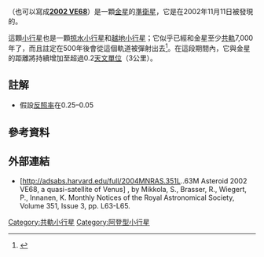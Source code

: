 {{DISPLAYTITLE:(524522) 2002 VE<sub>68</sub>}}
{{Infobox planet
| bgcolour = #FFFFC0
| name = {{mp|2002 VE|68}}
| image = 
| caption = 
| discovery = yes
| discoverer = [[洛厄爾天文台近地小行星搜尋計畫|LONEOS]]
| discovered = 2002年11月11日
| mp_name = {{mp|2002 VE|68}}
| alt_names = 
| mp_category=[[阿登型小行星|阿登型]]<ref name=MPCatenlist>{{Cite web |url=http://www.minorplanetcenter.org/iau/lists/Atens.html |title=List Of Aten Minor Planets |accessdate=2011-09-16 |archive-date=2010-06-14 |archive-url=https://web.archive.org/web/20100614034948/http://www.minorplanetcenter.org/iau/lists/Atens.html |dead-url=no }}</ref><ref name=jpldata/>,<br>[[水星軌道穿越小行星|掠過水星]],<br>[[金星軌道穿越小行星|掠過金星]],<br>[[越地小行星|掠過地球]]
| orbit_ref = <ref name=jpldata>{{JPL Small Body}} Retrieved 2011-09-13</ref><ref name=AstDys>[http://hamilton.dm.unipi.it/astdys/index.php?pc=1.1.0&n=2002+ve68 AstDys-2 on 2002 VE68] {{Wayback|url=http://hamilton.dm.unipi.it/astdys/index.php?pc=1.1.0&n=2002+ve68 |date=20120615055822 }} Retrieved 2011-09-13</ref>
| epoch = 2011年8月27日 ([[儒略日|JD]] 2455800.5)
| aphelion = 1.0206353604 [[天文單位|AU]]
| perihelion = 0.42670526 AU
| semimajor = 0.7236703122 AU
| eccentricity = 0.41035958
| period = 0.6156293791 [[年|y]] (224.8586307 [[日|d]])
| inclination = 9.00539[[度|°]]
| asc_node = 231.588783°
| arg_peri = 355.46616°
| mean_anomaly = 282.47132°
| physical_characteristics = yes
| dimensions = 210–470 m{{ref label|A|a|none}}<ref>{{Cite web |url=http://neo.jpl.nasa.gov/glossary/h.html |title=Absolute-magnitude conversion table (H) |accessdate=2011-09-16 |archive-date=2009-10-26 |archive-url=https://web.archive.org/web/20091026024907/http://neo.jpl.nasa.gov/glossary/h.html |dead-url=no }}</ref>
| mass = 
| density = 
| rotation = 13.5 h<ref name=jpldata/>
| albedo = 
| single_temperature = 
| spectral_type = 
| abs_magnitude = 20.5<ref name=jpldata/>
}}
'''{{mp|2002 VE|68}}'''（也可以寫成'''[[小行星#小行星的命名|2002 VE68]]'''）是一顆[[金星|金星]]的[[準衛星|準衛星]]，它是在2002年11月11日被發現的。

這顆[[小行星|小行星]]也是一顆[[水星軌道穿越小行星|掠水小行星]]和[[越地小行星|越地小行星]]；它似乎已經和金星至少[[共軌組態|共軌]]7,000年了，而且註定在500年後會從這個軌道被彈射出去<ref name=paper>{{Cite web |url=http://adsabs.harvard.edu/cgi-bin/nph-bib_query?bibcode=2004MNRAS.351L..63M&db_key=AST&high=40daf3f6f900097 |title=Asteroid 2002 VE68, a quasi-satellite of Venus |accessdate=2020-09-23 |archive-date=2019-12-27 |archive-url=https://web.archive.org/web/20191227175218/https://ui.adsabs.harvard.edu/abs/2004MNRAS.351L..63M?high=40daf3f6f900097&db_key=AST |dead-url=no }}</ref>。在這段期間內，它與金星的距離將持續增加至超過0.2[[天文單位|天文單位]]（3{{e|7}}公里）。

== 註解 ==
{{refbegin}}
* {{note label|A|a|none}}假設[[反照率|反照率]]在0.25–0.05
{{refend}}

== 參考資料 ==
{{reflist}}

== 外部連結 ==
* [http://adsabs.harvard.edu/full/2004MNRAS.351L..63M Asteroid 2002 VE68, a quasi-satellite of Venus] {{Wayback|url=http://adsabs.harvard.edu/full/2004MNRAS.351L..63M |date=20211209120506 }}, by Mikkola, S., Brasser, R., Wiegert, P., Innanen, K. Monthly Notices of the Royal Astronomical Society, Volume 351, Issue 3, pp. L63-L65.

{{小天體}}
{{金星}}

{{DEFAULTSORT:524522}}
[[Category:共軌小行星|Category:共軌小行星]]
[[Category:阿登型小行星|Category:阿登型小行星]]